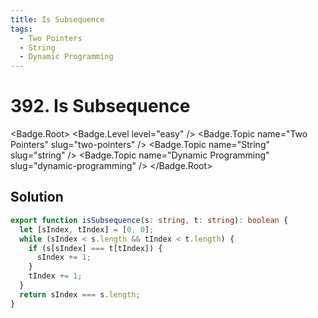 ```yaml
---
title: Is Subsequence
tags:
  - Two Pointers
  - String
  - Dynamic Programming
---
```


# 392. Is Subsequence

<Badge.Root>
  <Badge.Level level="easy" />
  <Badge.Topic name="Two Pointers" slug="two-pointers" />
  <Badge.Topic name="String" slug="string" />
  <Badge.Topic name="Dynamic Programming" slug="dynamic-programming" />
</Badge.Root>

## Solution

```typescript filename="solution.ts" copy
export function isSubsequence(s: string, t: string): boolean {
  let [sIndex, tIndex] = [0, 0];
  while (sIndex < s.length && tIndex < t.length) {
    if (s[sIndex] === t[tIndex]) {
      sIndex += 1;
    }
    tIndex += 1;
  }
  return sIndex === s.length;
}
```

<ProblemLink
  codingSite="leetcode"
  href="https://leetcode.com/problems/is-subsequence"
  title="Is Subsequence"
/>
